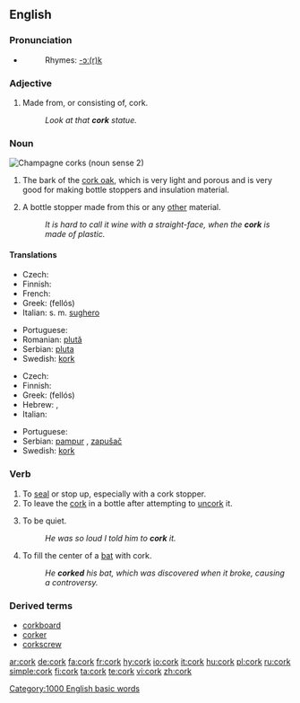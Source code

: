 {{see|Cork}}
{{wikipedia|Cork (material)}}
==English==

===Pronunciation===
*{{audio|en-us-cork.ogg|Audio (US)}}
*:Rhymes: [[Rhymes:English:-ɔː(r)k|-ɔː(r)k]]

===Adjective===
{{en-adj|-|-}}

# Made from, or consisting of, cork.
#:''Look at that '''cork''' statue.''

===Noun===
[[Image:ChampagneCorksLarge.jpg|thumb|Champagne corks (noun sense 2)]]
{{en-noun}}

# {{uncountable}} The bark of the [[cork oak]], which is very light and porous and is very good for making bottle stoppers and insulation material.
# A bottle stopper made from this or any [[other]] material.
#: ''It is hard to call it wine with a straight-face, when the '''cork''' is made of plastic.''

====Translations====
{{trans-top|bark of the cork oak}}
* Czech: {{t-|cs|korek|m}}
* Finnish: {{t-|fi|korkki}}
* French: {{t+|fr|liège|m}}
* Greek: {{t|el|φελλός|m|sc=Grek}} (fellós)
* Italian: s. m. [[sughero]]
{{trans-mid}}
* Portuguese: {{t+|pt|cortiça}}
* Romanian: [[plută]]
* Serbian: [[pluta]] {{f}}
* Swedish: [[kork]] {{c}}
{{trans-bottom}}

{{trans-top|bottle stopper}}
* Czech: {{t-|cs|zátka|f}}
* Finnish: {{t-|fi|korkki}}
* Greek: {{t|el|φελλός|m|sc=Grek}} (fellós)
* Hebrew: {{he-translation|שעם|sha'am}}, {{he-translation|פקק|p'kak}}
* Italian: {{t-|it|turacciolo|m}}
{{trans-mid}}
* Portuguese: {{t+|pt|rolha}}
* Serbian: [[pampur]] {{m}}, [[zapušač]] {{m}}
* Swedish: [[kork]] {{c}}
{{trans-bottom}}

===Verb===
{{en-verb}}

# To [[seal]] or stop up, especially with a cork stopper.
# To leave the [[cork]] in a bottle after attempting to [[uncork]] it.
# {{context|slang}} To be quiet.
#:''He was so loud I told him to '''cork''' it.''
# {{context|baseball}} To fill the center of a [[bat]] with cork.
#: ''He '''corked''' his bat, which was discovered when it broke, causing a controversy.''

===Derived terms===
*[[corkboard]]
*[[corker]]
*[[corkscrew]]

[[Category:1000 English basic words]]

[[ar:cork]]
[[de:cork]]
[[fa:cork]]
[[fr:cork]]
[[hy:cork]]
[[io:cork]]
[[it:cork]]
[[hu:cork]]
[[pl:cork]]
[[ru:cork]]
[[simple:cork]]
[[fi:cork]]
[[ta:cork]]
[[te:cork]]
[[vi:cork]]
[[zh:cork]]